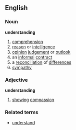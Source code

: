 ==English==
===Noun===
'''understanding'''
#[[comprehension]]
#[[reason]] or [[intelligence]]
#[[opinion]] [[judgement]] or [[outlook]]
#an [[informal]] [[contract]]
#a [[reconciliation]] of [[differences]]
#[[sympathy]]

===Adjective===
'''understanding'''
# [[showing]] [[compassion]]

===Related terms===
*[[understand]]